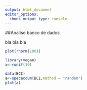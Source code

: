 ```yaml
---
output: html_document
editor_options: 
  chunk_output_type: console
---
```

##Analise banco de dados


bla bla bla


```r
plot(rnorm(100))
```



```r
library(vegan)
x<-runif(10)
```

```r
data(BCI)
a<-specaccum(BCI,method = "random")
plot(a)
```

